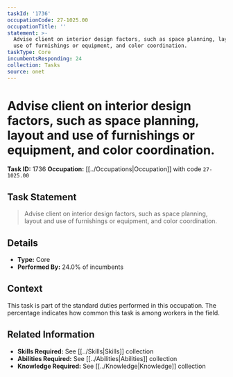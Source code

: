```yaml
---
taskId: '1736'
occupationCode: 27-1025.00
occupationTitle: ''
statement: >-
  Advise client on interior design factors, such as space planning, layout and
  use of furnishings or equipment, and color coordination.
taskType: Core
incumbentsResponding: 24
collection: Tasks
source: onet
---
```

# Advise client on interior design factors, such as space planning, layout and use of furnishings or equipment, and color coordination.

**Task ID:** 1736
**Occupation:** [[../Occupations|Occupation]] with code `27-1025.00`

## Task Statement

> Advise client on interior design factors, such as space planning, layout and use of furnishings or equipment, and color coordination.

## Details

- **Type:** Core
- **Performed By:** 24.0% of incumbents

## Context

This task is part of the standard duties performed in this occupation. The percentage indicates how common this task is among workers in the field.

## Related Information

- **Skills Required:** See [[../Skills|Skills]] collection
- **Abilities Required:** See [[../Abilities|Abilities]] collection
- **Knowledge Required:** See [[../Knowledge|Knowledge]] collection
